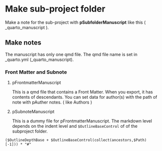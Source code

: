

# Make sub-project folder {#sec-make-manuscript-subproject }

Make a note for the sub-project with **pSubfolderManuscript** like this ( _quarto_manuscript ).






## Make notes

The manuscript has only one qmd file. The qmd file name is set in _quarto.yml (_quarto_manuscript).






### Front Matter and Subnote



1. pFrontmatterManuscript

    
    This is a qmd file that contains a Front Matter. When you export, it has contents of descendants.
You can set data for author(s) with the path of note with pAuther notes. ( like Authors )


2. pSubnoteManuscript

    This is a dummy file for pFrontmatterManuscript. The markdown level depends on the indent level and `$OutlineBaseControl` of of the subproject folder.

```
($OutlineDepthBase + $OutlineBaseControl(collect(ancestors,$Path)[-1])) * "#" 
```








